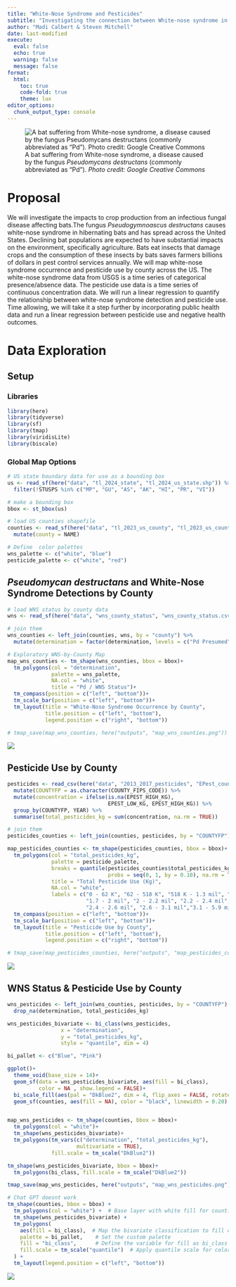 ```yaml
---
title: "White-Nose Syndrome and Pesticides"
subtitle: "Investigating the connection between White-nose syndrome in bats and increases in pesticide use in agriculture."
author: "Madi Calbert & Steven Mitchell"
date: last-modified
execute: 
  eval: false
  echo: true
  warning: false
  message: false
format:
  html:
    toc: true
    code-fold: true
    theme: lux
editor_options: 
  chunk_output_type: console
---
```

![A bat suffering from White-nose syndrome, a disease caused by the fungus *Pseudomycans destructans* (commonly abbreviated as "Pd"). *Photo credit: Google Creative Commons*](bat-wns.jpeg)

# Proposal

We will investigate the impacts to crop production from an infectious fungal disease affecting bats.The fungus *Pseudogymnoascus destructans* causes white-nose syndrome in hibernating bats and has spread across the United States. Declining bat populations are expected to have substantial impacts on the environment, specifically agriculture. Bats eat insects that damage crops and the consumption of these insects by bats saves farmers billions of dollars in pest control services annually. We will map white-nose syndrome occurrence and pesticide use by county across the US. The white-nose syndrome data from USGS  is a time series of categorical presence/absence data. The pesticide use data is a time series of continuous concentration data. We will run a linear regression to quantify the relationship between white-nose syndrome detection and pesticide use. Time allowing, we will take it a step further by incorporating public health data and run a linear regression between pesticide use and negative health outcomes.


# Data Exploration

## Setup

### Libraries

```r
library(here)
library(tidyverse)
library(sf)
library(tmap)
library(viridisLite)
library(biscale)

```

### Global Map Options

```r
# US state boundary data for use as a bounding box
us <- read_sf(here("data", "tl_2024_state", "tl_2024_us_state.shp")) %>% 
  filter(!STUSPS %in% c("MP", "GU", "AS", "AK", "HI", "PR", "VI"))

# make a bounding box
bbox <- st_bbox(us)

# load US counties shapefile
counties <- read_sf(here("data", "tl_2023_us_county", "tl_2023_us_county.shp")) %>% 
  mutate(county = NAME)

# Define  color palettes
wns_palette <- c("white", "blue")
pesticide_palette <- c("white", "red")  
```

## *Pseudomycan destructans* and White-Nose Syndrome Detections by County


```r



# load WNS status by county data
wns <- read_sf(here("data", "wns_county_status", "wns_county_status.csv"))

# join them
wns_counties <- left_join(counties, wns, by = "county") %>% 
  mutate(determination = factor(determination, levels = c("Pd Presumed", "WNS Suspect", "Pd Positive", "WNS Positive"), ordered = TRUE))

# Exploratory WNS-by-County Map
map_wns_counties <- tm_shape(wns_counties, bbox = bbox)+
  tm_polygons(col = "determination",
              palette = wns_palette,
              NA.col = "white",
              title = "Pd / WNS Status")+
  tm_compass(position = c("left", "bottom"))+
  tm_scale_bar(position = c("left", "bottom"))+
  tm_layout(title = "White-Nose Syndrome Occurrence by County",
            title.position = c("left", "bottom"),
            legend.position = c("right", "bottom"))

# tmap_save(map_wns_counties, here("outputs", "map_wns_counties.png"))
```

![](outputs/map_wns_counties.png)

## Pesticide Use by County

```r
pesticides <- read_csv(here("data", "2013_2017_pesticides", "EPest_county_estimates_2013_2017_v2.csv")) %>% 
  mutate(COUNTYFP = as.character(COUNTY_FIPS_CODE)) %>% 
  mutate(concentration = ifelse(is.na(EPEST_HIGH_KG), 
                                EPEST_LOW_KG, EPEST_HIGH_KG)) %>% 
  group_by(COUNTYFP, YEAR) %>% 
  summarise(total_pesticides_kg = sum(concentration, na.rm = TRUE))

# join them
pesticides_counties <- left_join(counties, pesticides, by = "COUNTYFP") 

map_pesticides_counties <- tm_shape(pesticides_counties, bbox = bbox)+
  tm_polygons(col = "total_pesticides_kg",
              palette = pesticide_palette,
              breaks = quantile(pesticides_counties$total_pesticides_kg,
                                probs = seq(0, 1, by = 0.10), na.rm = TRUE),
              title = "Total Pesticide Use (Kg)",
              NA.col = "white",
              labels = c("0 - 62 K", "62 - 518 K", "518 K - 1.3 mil", "1.3 - 1.7 mil", 
                         "1.7 - 2 mil", "2 - 2.2 mil", "2.2 - 2.4 mil", 
                         "2.4 - 2.6 mil", "2.6 - 3.1 mil","3.1 - 5.9 mil"))+
  tm_compass(position = c("left", "bottom"))+
  tm_scale_bar(position = c("left", "bottom"))+
  tm_layout(title = "Pesticide Use by County",
            title.position = c("left", "bottom"),
            legend.position = c("right", "bottom"))

# tmap_save(map_pesticides_counties, here("outputs", "map_pesticides_counties.png"))
```

![](outputs/map_pesticides_counties.png)

##  WNS Status & Pesticide Use by County

```r
wns_pesticides <- left_join(wns_counties, pesticides, by = "COUNTYFP") %>% 
  drop_na(determination, total_pesticides_kg)

wns_pesticides_bivariate <- bi_class(wns_pesticides,
                 x = "determination", 
                 y = "total_pesticides_kg", 
                 style = "quantile", dim = 4)

bi_pallet <- c("Blue", "Pink")
```


```r
ggplot()+
  theme_void(base_size = 14)+
  geom_sf(data = wns_pesticides_bivariate, aes(fill = bi_class), 
          color = NA , show.legend = FALSE)+
  bi_scale_fill(aes(pal = "DkBlue2", dim = 4, flip_axes = FALSE, rotate_pal = FALSE))+
  geom_sf(counties, aes(fill = NA), color = "black", linewidth = 0.20)


map_wns_pesticides <- tm_shape(counties, bbox = bbox)+
  tm_polygons(col = "white")+
  tm_shape(wns_pesticides_bivariate)+
  tm_polygons(tm_vars(c("determination", "total_pesticides_kg"), 
                      multivariate = TRUE),
              fill.scale = tm_scale("DkBlue2"))

tm_shape(wns_pesticides_bivariate, bbox = bbox)+
  tm_polygons(bi_class, fill.scale = tm_scale("DkBlue2"))

tmap_save(map_wns_pesticides, here("outputs", "map_wns_pesticides.png"))

```

```r

# Chat GPT doesnt work
tm_shape(counties, bbox = bbox) +
  tm_polygons(col = "white") +  # Base layer with white fill for counties
  tm_shape(wns_pesticides_bivariate) +
  tm_polygons(
    aes(fill = bi_class),  # Map the bivariate classification to fill color
    palette = bi_pallet,    # Set the custom palette
    fill = "bi_class",      # Define the variable for fill as bi_class
    fill.scale = tm_scale("quantile")  # Apply quantile scale for color breaks
  ) +
  tm_layout(legend.position = c("left", "bottom"))

```


![](outputs/map_wns_pesticides.png)
